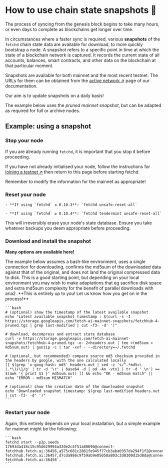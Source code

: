 
# How to use chain state snapshots 📸

The process of syncing from the genesis block begins to take many hours, or even days to complete as blockchains get longer over time.

In circumstances where a faster sync is required, various **snapshots** of the `fetchd` chain state data are available for download, to more quickly bootstrap a node. A snapshot refers to a specific point in time at which the state of a blockchain network is captured. It records the current state of all accounts, balances, smart contracts, and other data on the blockchain at that particular moment.

Snapshots are available for both mainnet and the most recent testnet. The URLs for them can be obtained from the [active network ↗️](/references/fetch-network/ledger/active-networks) page of our documentation.

<Callout type="info" emoji="ℹ️">
  Our aim is to update snapshots on a daily basis!
</Callout>

The example below uses the _pruned mainnet snapshot_, but can be adapted as required for full or archive nodes.

## Example: using a snapshot

### Stop your node

If you are already running `fetchd`, it is important that you stop it before proceeding.

If you have not already initialised your node, follow the instructions for [joining a testnet ↗️](/guides/fetch-network/ledger/joining-testnet) then return to this page before starting fetchd.

<Callout type="warning" emoji="⚠️️">
  Remember to modify the information for the mainnet as appropriate!
</Callout>

### Reset your node

    - **If using `fetchd` ≤ 0.10.3**: `fetchd unsafe-reset-all`

    - **If using `fetchd` ≥ 0.10.4**: `fetchd tendermint unsafe-reset-all`

<Callout type="warning" emoji="⚠️️">
  This will irreversibly erase your node's state database. Ensure you take whatever backups you deem appropriate before proceeding.
</Callout>

### Download and install the snapshot

**Many options are available here!**

<Callout type="info" emoji="ℹ️">
  The example below assumes a bash-like environment, uses a single connection for downloading, confirms the md5sum of the downloaded data against that of the original, and does not land the original compressed data to disk. This is a good starting point, but depending on your local environment you may wish to make adaptations that eg sacrifice disk space and extra md5sum complexity for the benefit of parallel downloads with aria2. **This is entirely up to you! Let us know how you get on in the process!**
</Callout>

    ```bash
    # (optional) show the timestamp of the latest available snapshot
    echo "Latest available snapshot timestamp : $(curl -s -I  https://storage.googleapis.com/fetch-ai-mainnet-snapshots/fetchhub-4-pruned.tgz | grep last-modified | cut -f3- -d' ')"

    # download, decompress and extract state database
    curl -v https://storage.googleapis.com/fetch-ai-mainnet-snapshots/fetchhub-4-pruned.tgz -o- 2>headers.out | tee >(md5sum > md5sum.out) | gunzip -c | tar -xvf - --directory=~/.fetchd

    # (optional, but recommended) compare source md5 checksum provided in the headers by google, with the one calculated locally
    [[ $(grep 'x-goog-hash: md5' headers.out | sed -z 's/^.*md5=\(.*\)/\1/g' | tr -d '\r' | base64 -d | od -An -vtx1 | tr -d ' \n') == $(awk '{ print $1 }' md5sum.out) ]] && echo "OK - md5sum match" || echo "ERROR - md5sum MISMATCH"

    # (optional) show the creation date of the downloaded snapshot
    echo "Downloaded snapshot timestamp: $(grep last-modified headers.out | cut -f3- -d' ')"
    ```

### Restart your node

Again, this entirely depends on your local installation, but a simple example for mainnet might be the following:

    ```bash
    fetchd start --p2p.seeds 17693da418c15c95d629994a320e2c4f51a8069b@connect-fetchhub.fetch.ai:36456,a575c681c2861fe945f77cb3aba0357da294f1f2@connect-fetchhub.fetch.ai:36457,d7cda986c9f59ab9e05058a803c3d0300d15d8da@connect-fetchhub.fetch.ai:36458`.
    ```
